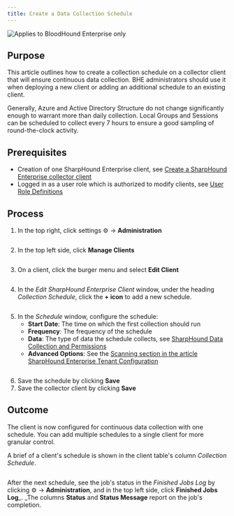 ```yaml
---
title: Create a Data Collection Schedule
---
```


<img noZoom src="/assets/enterprise-edition-pill-tag.svg" alt="Applies to BloodHound Enterprise only" />

## Purpose

This article outlines how to create a collection schedule on a collector client that will ensure continuous data collection. BHE administrators should use it when deploying a new client or adding an additional schedule to an existing client.

Generally, Azure and Active Directory Structure do not change significantly enough to warrant more than daily collection.  Local Groups and Sessions can be scheduled to collect every 7 hours to ensure a good sampling of round-the-clock activity.

## Prerequisites

* Creation of one SharpHound Enterprise client, see [Create a SharpHound Enterprise collector client](/collect-data/enterprise-collection/create-collector)
* Logged in as a user role which is authorized to modify clients, see [User Role Definitions](/manage-bloodhound/auth/users-and-roles)

## Process

1. In the top right, click settings ⚙️ → **Administration**

<Frame>
  <img src="/assets/image-75.png" alt="" />
</Frame>

2. In the top left side, click **Manage Clients**

<Frame>
  <img src="/assets/image-76.png" alt="" />
</Frame>

3. On a client, click the burger menu and select **Edit Client**

<Frame>
  <img src="/assets/image-77.png" alt="" />
</Frame>

4. In the *Edit SharpHound Enterprise Client* window, under the heading *Collection Schedule*, click the **+ icon** to add a new schedule.

<Frame>
  <img src="/assets/image-78.png" alt="" />
</Frame>

5. In the *Schedule* window, configure the schedule:
   * **Start Date**: The time on which the first collection should run
   * **Frequency**: The frequency of the schedule
   * **Data**: The type of data the schedule collects, see [SharpHound Data Collection and Permissions](/collect-data/permissions)
   * **Advanced Options**: See the [Scanning section in the article SharpHound Enterprise Tenant Configuration](/collect-data/sharphound/install/configure-tenant)

<Frame>
  <img src="/assets/image-79.png" alt="" />
</Frame>

6. Save the schedule by clicking **Save**
7. Save the collector client by clicking **Save**

## Outcome

The client is now configured for continuous data collection with one schedule. You can add multiple schedules to a single client for more granular control.

A brief of a client's schedule is shown in the client table's column *Collection Schedule*.

<Frame>
  <img src="/assets/image-80.png" alt="" />
</Frame>

After the next schedule, see the job's status in the *Finished Jobs Log* by clicking ⚙️ → **Administration**, and in the top left side, click **Finished Jobs** **Log**\_. \_The columns **Status** and **Status Message** report on the job's completion.

<Frame>
  <img src="/assets/image-81.png" alt="" />
</Frame>
